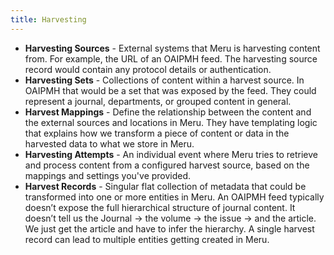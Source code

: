 ```yaml
---
title: Harvesting
---
```



<Aside title="Glossary">

- **Harvesting Sources** - External systems that Meru is harvesting content from. For example, the URL of an OAIPMH feed. The harvesting source record would contain any protocol details or authentication.
- **Harvesting Sets** - Collections of content within a harvest source. In OAIPMH that would be a set that was exposed by the feed. They could represent a journal, departments, or grouped content in general.
- **Harvest Mappings** - Define the relationship between the content and the external sources and locations in Meru. They have templating logic that explains how we transform a piece of content or data in the harvested data to what we store in Meru.
- **Harvesting Attempts** - An individual event where Meru tries to retrieve and process content from a configured harvest source, based on the mappings and settings you've provided.
- **Harvest Records** - Singular flat collection of metadata that could be transformed into one or more entities in Meru. An OAIPMH feed typically doesn’t expose the full hierarchical structure of journal content. It doesn’t tell us the Journal → the volume → the issue → and the article. We just get the article and have to infer the hierarchy. A single harvest record can lead to multiple entities getting created in Meru.

</Aside>
